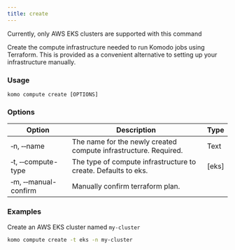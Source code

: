 ```yaml
---
title: create
---
```


<Note>Currently, only AWS EKS clusters are supported with this command</Note>

Create the compute infrastructure needed to run Komodo jobs using Terraform.
This is provided as a convenient alternative to setting up your infrastructure manually.


### Usage

`komo compute create [OPTIONS]`

### Options

| Option                              	    | Description                                                     	| Type 	|
|-----------------------------------------  |-----------------------------------------------------------------	|------	|
| &#x2011;n, &#x2011;&#x2011;name 	        | The name for the newly created compute infrastructure. Required.  | Text 	|
| &#x2011;t, &#x2011;&#x2011;compute-type  	| The type of compute infrastructure to create. Defaults to eks.    | [eks] |
| &#x2011;m, &#x2011;&#x2011;manual-confirm | Manually confirm terraform plan.                                  |      	|


### Examples

Create an AWS EKS cluster named `my-cluster`
```bash
komo compute create -t eks -n my-cluster
```
